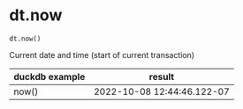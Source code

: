 # dt.now { #duckops.dt.now }

`dt.now()`

Current date and time (start of current transaction)

| duckdb example | result |
| -------------- | ------ |
| now() | 2022-10-08 12:44:46.122-07 |
